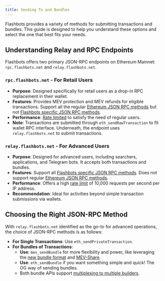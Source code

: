 ```yaml
---
title: Sending Tx and Bundles
---
```


Flashbots provides a variety of methods for submitting transactions and bundles. This guide is designed to help you understand these options and select the one that best fits your needs.

## Understanding Relay and RPC Endpoints

Flashbots offers two primary JSON-RPC endpoints on Ethereum Mainnet: `rpc.flashbots.net` and `relay.flashbots.net`.

### `rpc.flashbots.net` - For Retail Users
- **Purpose**: Designed specifically for retail users as a drop-in RPC replacement in their wallet.
- **Features**: Provides MEV protection and MEV refunds for eligible transactions. Support all the regular [Ethereum JSON RPC methods](https://docs.infura.io/networks/ethereum/json-rpc-methods/) but not [Flashbots specific JSON RPC
methods](flashbots-auction/advanced/rpc-endpoint).
- **Performance**: [Rate limited](/flashbots-protect/additional-documentation/ratelimiting) to satisfy the need of regular users.
- **Note**: Transactions are submitted through `eth_sendRawTransaction` to fit wallet RPC interface. Underneath, the endpoint uses `relay.flashbots.net` to submit transactions.

### `relay.flashbots.net` - For Advanced Users
- **Purpose**: Designed for advanced users, including searchers, applications, and Telegram bots. It accepts both transactions and bundles.
- **Features**: Support all [Flashbots specific JSON RPC methods](flashbots-auction/advanced/rpc-endpoint). Does not support regular [Ethereum JSON RPC methods](https://docs.infura.io/networks/ethereum/json-rpc-methods/).
- **Performance**: Offers a high [rate limit](flashbots-auction/advanced/rpc-endpoint) of 10,000 requests per second per IP address.
- **Recommendation**: Ideal for activities beyond simple transaction submissions via wallets.

## Choosing the Right JSON-RPC Method

With `relay.flashbots.net` identified as the go-to for advanced operations, the choice of JSON-RPC methods is as follows:

- **For Single Transactions**: Use `eth_sendPrivateTransaction`.
- **For Bundles of Transactions**:
  - **Use**: `mev_sendBundle` for more flexibility and power, like leveraging the [new bundle format](flashbots-mev-share/searchers/understanding-bundles) and [MEV-Share](flashbots-mev-share/introduction).
  - **Use**: `eth_sendBundle` if you want something simple and quick! The OG way of sending bundles.
  - Both bundle APIs support [multiplexing to multiple builders](flashbots-auction/advanced/multiplexing).
